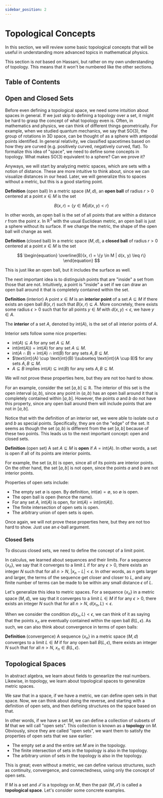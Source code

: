 ```yaml
---
sidebar_position: 2
---
```




# Topological Concepts

In this section, we will review some basic topological concepts that will be useful in understanding more advanced topics in mathematical physics.

This section is *not* based on Hassani, but rather on my own understanding of topology.
This means that it won't be numbered like the other sections.

## Table of Contents

<TOCInline toc={toc} />

## Open and Closed Sets

Before even defining a topological space, we need some intuition about spaces in general.
If we just skip to defining a topology over a set, it might be hard to grasp the concept of what topology even is.
Often, in mathematics and physics, we can think of different things geometrically.
For example, when we studied quantum mechanics, we say that $\text{SO}(3)$, the group of rotations in 3D space, can be thought of as a sphere with antipodal points identified.
In general relativity, we classified spacetimes based on how they are curved (e.g. positively curved, negatively curved, flat).
To formalize this idea of "space", we need to define some concepts in topology.
What makes $\text{SO}(3)$ equivalent to a sphere? Can we prove it?

Anyways, we will start by analyzing metric spaces, which are sets with a notion of distance.
These are more intuitive to think about, since we can visualize distances in our head.
Later, we will generalize this to spaces without a metric, but this is a good starting point.

**Definition** (open ball) In a metric space $(M, d)$, an **open ball** of radius $r > 0$ centered at a point $x \in M$ is the set

$$
\begin{equation}
B(x, r) = \{y \in M | d(x, y) < r\}
\end{equation}
$$

In other words, an open ball is the set of all points that are within a distance $r$ from the point $x$.
In $\mathbb{R}^3$ with the usual Euclidean metric, an open ball is just a sphere without its surface.
If we change the metric, the shape of the open ball will change as well.

**Definition** (closed ball) In a metric space $(M, d)$, a **closed ball** of radius $r > 0$ centered at a point $x \in M$ is the set

$$
\begin{equation}
\overline{B}(x, r) = \{y \in M | d(x, y) \leq r\}
\end{equation}
$$

This is just like an open ball, but it includes the surface as well.

The next important idea is to distinguish points that are "inside" a set from those that are not.
Intuitively, a point is "inside" a set if we can draw an open ball around it that is completely contained within the set.

**Definition** (interior) A point $x \in M$ is an **interior point** of a set $A \subseteq M$ if there exists an open ball $B(x, r)$ such that $B(x, r) \subseteq A$.
More concretely, there exists some radius $\epsilon > 0$ such that for all points $y \in M$ with $d(x, y) < \epsilon$, we have $y \in A$.

The **interior** of a set $A$, denoted by $\text{int}(A)$, is the set of all interior points of $A$.

Interior sets follow some nice properties:

- $\text{int}(A) \subseteq A$ for any set $A \subseteq M$.
- $\text{int}(\text{int}(A)) = \text{int}(A)$ for any set $A \subseteq M$.
- $\text{int}(A \cap B) = \text{int}(A) \cap \text{int}(B)$ for any sets $A, B \subseteq M$.
- $\text{int}(A) \cup \text{int}(B) \\subseteq \text{int}(A \cup B)$ for any sets $A, B \subseteq M$.
- $A \subseteq B$ implies $\text{int}(A) \subseteq \text{int}(B)$ for any sets $A, B \subseteq M$.

We will not prove these properties here, but they are not too hard to show.

For an example, consider the set $[a, b] \subseteq \mathbb{R}$.
The interior of this set is the open interval $(a, b)$, since any point in $(a, b)$ has an open ball around it that is completely contained within $[a, b]$.
However, the points $a$ and $b$ do not have this property, since any open ball around them will include points that are not in $[a, b]$.

Notice that with the definition of an interior set, we were able to isolate out $a$ and $b$ as special points.
Specifically, they are on the "edge" of the set.
It seems as though the set $(a, b)$ is different from the set $[a, b]$ because of these two points.
This leads us to the next important concept: open and closed sets.

**Definition** (open set) A set $A \subseteq M$ is **open** if $A = \text{int}(A)$.
In other words, a set is open if all of its points are interior points.

For example, the set $(a, b)$ is open, since all of its points are interior points.
On the other hand, the set $[a, b]$ is not open, since the points $a$ and $b$ are not interior points.

Properties of open sets include:

- The empty set $\emptyset$ is open. By definition, $\text{int}(\emptyset) = \emptyset$, so $\emptyset$ is open.
- The open ball is open (hence the name).
- For any set $A$, $\text{int}(A)$ is open, for $\text{int}(A) = \text{int}(\text{int}(A))$.
- The finite intersection of open sets is open.
- The arbitrary union of open sets is open.

Once again, we will not prove these properties here, but they are not too hard to show.
Just use an $\epsilon$-ball argument.

### Closed Sets

To discuss closed sets, we need to define the concept of a limit point.

In calculus, we learned about sequences and their limits.
For a sequence $\{x_n\}$, we say that it converges to a limit $L$ if for any $\epsilon > 0$, there exists an integer $N$ such that for all $n > N$, $|x_n - L| < \epsilon$.
In other words, as $n$ gets larger and larger, the terms of the sequence get closer and closer to $L$, and any finite number of terms can be made to be within any small distance $\epsilon$ of $L$.

Let's generalize this idea to metric spaces.
For a sequence $\{x_n\}$ in a metric space $(M, d)$, we say that it converges to a limit $L \in M$ if for any $\epsilon > 0$, there exists an integer $N$ such that for all $n > N$, $d(x_n, L) < \epsilon$.

When we consider the condition $d(x_n, L) < \epsilon$, we can think of it as saying that the points $x_n$ are eventually contained within the open ball $B(L, \epsilon)$.
As such, we can also think about convergence in terms of open balls:

<Boxed>

**Definition** (convergence) A sequence $\{x_n\}$ in a metric space $(M, d)$ converges to a limit $L \in M$ if for any open ball $B(L, \epsilon)$, there exists an integer $N$ such that for all $n > N$, $x_n \in B(L, \epsilon)$.

</Boxed>



## Topological Spaces

In abstract algebra, we learn about fields to genearlize the real numbers.
Likewise, in topology, we learn about topological spaces to generalize metric spaces.

We saw that in a space, if we have a metric, we can define open sets in that space.
Now, we can think about doing the reverse, and starting with a definition of open sets, and then defining structures on the space based on that.

In other words, if we have a set $M$, we can define a collection of subsets of $M$ that we will call "open sets".
This collection is known as a **topology** on $M$.
Obviously, since they are called "open sets", we want them to satisfy the properties of open sets that we saw earlier:

- The empty set $\emptyset$ and the entire set $M$ are in the topology.
- The finite intersection of sets in the topology is also in the topology.
- The arbitrary union of sets in the topology is also in the topology.

This is great; even without a metric, we can define various structures, such as continuity, convergence, and connectedness, using only the concept of open sets.

If $M$ is a set and $\mathcal{T}$ is a topology on $M$, then the pair $(M, \mathcal{T})$ is called a **topological space**.
Let's consider some concrete examples.


